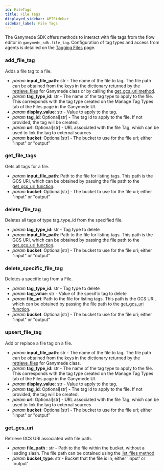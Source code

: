 ```yaml
---
id: FileTags
title: File Tags
displayed_sidebar: APISidebar
sidebar_label: File Tags
---
```



The Ganymede SDK offers methods to interact with file tags from the flow editor in `ganymede_sdk.file_tag`.  Configuration of tag types and access from agents is detailed on the [Tagging Files](../connectivity/Tags) page.

### add_file_tag

Adds a file tag to a file.

- _param_ **input_file_path**: str - The name of the file to tag.  The file path can be obtained from the keys in the dictionary returned by the [retrieve_files](../api/GanymedeClass#method-retrieve_files) for Ganymede class or by calling the [get_gcs_uri method](#get_gcs_uri).
- _param_ **tag_type_id**: str - The name of the tag type to apply to the file.  This corresponds with the tag type created on the Manage Tag Types tab of the Files page in the Ganymede UI.
- _param_ **display_value**: str - Value to apply to the tag.
- _param_ **tag_id**: Optional[str] - The tag id to apply to the file. If not provided, the tag will be created.
- _param_ **url**: Optional[str] - URL associated with the file Tag, which can be used to link the tag to external sources
- _param_ **bucket**: Optional[str] - The bucket to use for the file uri; either "input" or "output"

### get_file_tags

Gets all tags for a file.

- _param_ **input_file_path**: Path to the file for listing tags.  This path is the GCS URI, which can be obtained by passing the file path to the [get_gcs_uri function](#get_gcs_uri).
- _param_ **bucket**: Optional[str] - The bucket to use for the file uri; either "input" or "output"

### delete_file_tag

Deletes all tags of type tag_type_id from the specified file.

- _param_ **tag_type_id**: str - Tag type to delete
- _param_ **input_file_path**: Path to the file for listing tags.  This path is the GCS URI, which can be obtained by passing the file path to the [get_gcs_uri function](#get_gcs_uri).
- _param_ **bucket**: Optional[str] - The bucket to use for the file uri; either "input" or "output"

### delete_specific_file_tag

Deletes a specific tag from a File.

- _param_ **tag_type_id**: str - Tag type to delete
- _param_ **tag_value**: str - Value of the specific tag to delete
- _param_ **file_uri**: Path to the file for listing tags.  This path is the GCS URI, which can be obtained by passing the file path to the [get_gcs_uri function](#get_gcs_uri).
- _param_ **bucket**: Optional[str] - The bucket to use for the file uri; either "input" or "output"

### upsert_file_tag

Add or replace a file tag on a file.

- _param_ **input_file_path**: str - The name of the file to tag.  The file path can be obtained from the keys in the dictionary returned by the [retrieve_files](../api/GanymedeClass#method-retrieve_files) for Ganymede class.
- _param_ **tag_type_id**: str - The name of the tag type to apply to the file.  This corresponds with the tag type created on the Manage Tag Types tab of the Files page in the Ganymede UI.
- _param_ **display_value**: str - Value to apply to the tag.
- _param_ **tag_id**: Optional[str] - The tag id to apply to the file. If not provided, the tag will be created.
- _param_ **url**: Optional[str] - URL associated with the file Tag, which can be used to link the tag to external sources
- _param_ **bucket**: Optional[str] - The bucket to use for the file uri; either "input" or "output"

### get_gcs_uri

Retrieve GCS URI associated with file path.

- _param_ **file_path** : str - Path to the file within the bucket, without a leading slash.  The file path can be obtained using the [list_files method](./GanymedeClass#method-list_files)
- _param_ **bucket_type**: str - Bucket that the file is in; either 'input' or 'output'

